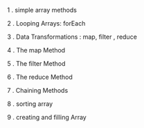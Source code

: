 1 . simple array methods

2 . Looping Arrays: forEach

3 . Data Transformations : map, filter , reduce

4 . The map Method

5 . The filter Method

6 . The reduce Method

7 . Chaining Methods

8 . sorting array

9 . creating and filling Array